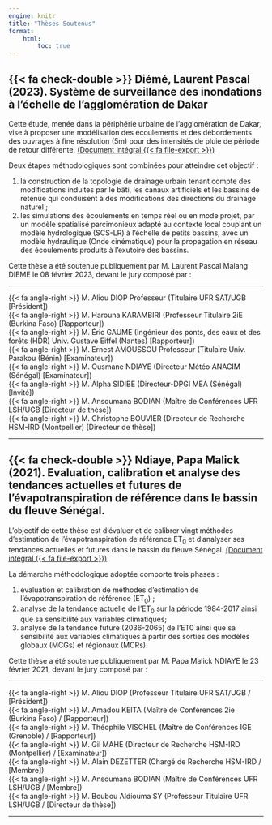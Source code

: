 ```yaml
---
engine: knitr
title: "Thèses Soutenus"
format: 
    html:
        toc: true
---
```


## {{< fa check-double >}} Diémé, Laurent Pascal (2023). Système de surveillance des inondations à l'échelle de l'agglomération de Dakar
Cette étude, menée dans la périphérie urbaine de l’agglomération de Dakar, vise à proposer une modélisation des écoulements et des débordements des ouvrages à fine résolution (5m) pour des intensités de pluie de période de retour différente. [(Document intégral {{< fa file-export >}})](https://emma.cloud.tabdigital.eu/s/RTxt8DLK7RxjoEt){target="_blank"}

Deux étapes méthodologiques sont combinées pour atteindre cet objectif :

1. la construction de la topologie de drainage urbain tenant compte des modifications induites par le bâti, les canaux artificiels et les bassins de retenue qui conduisent à des modifications des directions du drainage naturel ; 
2. les simulations des écoulements en temps réel ou en mode projet, par un modèle spatialisé parcimonieux adapté au contexte local couplant un modèle hydrologique (SCS-LR) à l’échelle de petits bassins, avec un modèle hydraulique (Onde cinématique) pour la propagation en réseau des écoulements produits à l’exutoire des bassins.

Cette thèse a été soutenue publiquement par M. Laurent Pascal Malang DIEME le 08 février 2023, devant le jury composé par :<br><hr>
{{< fa angle-right >}} M. Aliou DIOP Professeur (Titulaire UFR SAT/UGB [Président])<br>
{{< fa angle-right >}} M. Harouna KARAMBIRI (Professeur Titulaire 2iE (Burkina Faso) [Rapporteur])<br>
{{< fa angle-right >}} M. Éric GAUME (Ingénieur des ponts, des eaux et des forêts (HDR) Univ. Gustave Eiffel (Nantes) [Rapporteur])<br>
{{< fa angle-right >}} M. Ernest AMOUSSOU Professeur (Titulaire Univ. Parakou (Bénin) [Examinateur])<br>
{{< fa angle-right >}} M. Ousmane NDIAYE (Directeur Météo ANACIM (Sénégal) [Examinateur])<br>
{{< fa angle-right >}} M. Alpha SIDIBE (Directeur-DPGI MEA (Sénégal) [Invité])<br>
{{< fa angle-right >}} M. Ansoumana BODIAN (Maître de Conférences UFR LSH/UGB [Directeur de thèse])<br>
{{< fa angle-right >}} M. Christophe BOUVIER (Directeur de Recherche HSM-IRD (Montpellier) [Directeur de thèse])<br><hr>

## {{< fa check-double >}} Ndiaye, Papa Malick (2021). Evaluation, calibration et analyse des tendances actuelles et futures de l’évapotranspiration de référence dans le bassin du fleuve Sénégal. 
L'objectif de cette thèse est d'évaluer et de calibrer vingt méthodes d'estimation de l'évapotranspiration de référence ET~0~ et d'analyser ses tendances actuelles et futures dans le bassin du fleuve Sénégal. [(Document intégral {{< fa file-export >}})](https://emma.cloud.tabdigital.eu/s/qBz9Wr8fHT9Jgsw){target="_blank"}

La démarche méthodologique adoptée comporte trois phases : 

1. évaluation et calibration de méthodes d’estimation de l’évapotranspiration de référence (ET~0~) ;
2. analyse de la tendance actuelle de l’ET~0~ sur la période 1984-2017 ainsi que sa sensibilité aux variables climatiques;
3. analyse de la tendance future (2036-2065) de l’ET0 ainsi que sa sensibilité aux variables climatiques à partir des sorties des modèles globaux (MCGs) et régionaux (MCRs). 

Cette thèse a été soutenue publiquement par M. Papa Malick NDIAYE le 23 février 2021, devant le jury composé par :<br><hr>
{{< fa angle-right >}} M. Aliou DIOP (Professeur Titulaire UFR SAT/UGB / [Président]) <br>
{{< fa angle-right >}} M. Amadou KEITA (Maître de Conférences 2ie (Burkina Faso) / [Rapporteur]) <br>
{{< fa angle-right >}} M. Théophile VISCHEL (Maître de Conférences IGE (Grenoble) / [Rapporteur]) <br>
{{< fa angle-right >}} M. Gil MAHE (Directeur de Recherche HSM-IRD (Montpellier) / [Examinateur]) <br>
{{< fa angle-right >}} M. Alain DEZETTER (Chargé de Recherche HSM-IRD / [Membre]) <br>
{{< fa angle-right >}} M. Ansoumana BODIAN (Maître de Conférences UFR LSH/UGB / [Membre])<br>
{{< fa angle-right >}} M. Boubou Aldiouma SY (Professeur Titulaire UFR LSH/UGB / [Directeur de thèse])<br><hr>
